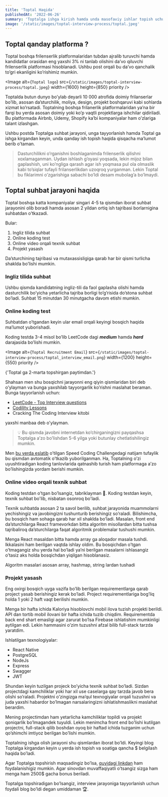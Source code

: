 ```yaml
---
title: 'Toptal Haqida'
publishedAt: '2022-06-26'
summary: 'Toptalga ishga kirish hamda unda masofaviy ishlar topish uchun qo’llanma'
image: '/static/images/toptal-interview-process/toptal.jpeg'
---
```


## Toptal qanday platforma ?

Toptal boshqa frilenserlik platformalaridan tubdan ajralib turuvchi hamda kandidatlar orasidan eng yaxshi 3% ni tanlab olishini da’vo qiluvchi frilenserlik platformasi hisoblanadi. Ushbu post orqali bu da’vo qanchalik to’gri ekanligini ko’rishimiz mumkin.

<Image
  alt={`Toptal logo`}
  src={`/static/images/toptal-interview-process/toptal.jpeg`}
  width={1600}
  height={850}
  priority
/>

Toptalda butun dunyo bo’ylab deyarli 10 000 atrofida doimiy frilanserlar bo’lib, asosan da’sturchilik, moliya, design, projekt boshqaruvi kabi sohlarda xizmat ko’rsatadi. Toptalning boshqa frilanerlik platformalaridan ya’na bir farqi bu yerda asosan doimiy yoki ko’p vaqtli projektlarga ishchilar qidiriladi. Bu platformada Airbnb, Udemy, Shopify ka’bi kompaniyalar ham o’zlariga talant izlashgan.

Ushbu postda Toptalga suhbat jarayoni, unga tayyorlanish hamda Toptal ga ishga kirgandan keyin, unda qanday ish topish haqida qisqacha ma’lumot berib o’taman.

> Dasturchilikni o’rganishni boshlaganimda frilenserlik qilishni xoxlamaganman. Uydan ishlash g’oyasi yoqsada, lekin mijoz bilan gaplashish, uni ko’ngliga qarash agar ish yoqmasa pul ola olmaslik kabi to’siqlar tufayli frilanserlikdan uzoqroq yurganman. Lekin Toptal bu fiklarimni o’zgarishiga sabachi bo’ldi desam mubolag’a bo’lmaydi.

## Toptal suhbat jarayoni haqida

Toptal boshqa katta kompaniyalar singari 4-5 ta qismdan iborat suhbat jarayonini olib boradi hamda asosan 2 yildan ortiq ish tajribasi borlarnigina suhbatdan o’tkazadi.


Bular:

1. Ingliz tilida suhbat
2. Online koding test
3. Online video orqali texnik suhbat
4. Projekt yasash

Da’sturchining tajribasi va mutaxassisligiga qarab har bir qismi turlicha shaklda bo’lishi mumkin.

### Ingliz tilida suhbat

Ushbu qismda kandidatning ingliz-tili da faol gaplasha olishi hamda dasturchilik bo’yicha yetarlicha tajriba borligi to’g’risida do’stona suhbat bo’ladi. Suhbat 15 minutdan 30 minutgacha davom etishi mumkin.

### Online koding test

Suhbatdan o’tgandan keyin ular email orqali keyingi bosqich haqida ma’lumot yuborishadi.

Koding testda 3-4 misol bo’lib LeetCode dagi **_medium_** hamda **_hard_** darajasida bo’lishi mumkin.

<Image
  alt={`Toptal Recruitment Email`}
  src={`/static/images/toptal-interview-process/toptal_interview_email.png`}
  width={1200}
  height={550}
  priority
/>
<figcaption className="z-10 mt-4 text-sm italic text-gray-600 text-center">
  {'Toptal ga 2-marta topshirgan paytimdan.'}
</figcaption>

Shahsan men shu bosqichni jarayonni eng qiyin qismlaridan biri deb o’ylayman va bunga yaxshilab tayyorgarlik ko’rishni maslahat beraman. Bunga tayyorlanish uchun:

- [LeetCode - Top Interview questions](https://leetcode.com/explore/interview/card/top-interview-questions-easy/)
- [Codility Lessons](https://app.codility.com/programmers/lessons/1-iterations/)
- Cracking The Coding Interview kitobi

yaxshi manbaa deb o’ylayman.

> 💡 Bu qismda javobni internetdan ko’chirganingizni payqashsa Toptalga a’zo bo’lishdan 5-6 yilga yoki butunlay chetlatishilingiz mumkin.

Men [bu yerda eslatib](https://www.atabekov.com/blog/toptal-speed-coding-challenge-2021) o’tilgan Speed Coding Challengedagi natijam tufaylik bu qismdan avtomatik o’tkazib yuborilganman. Ha, Toptalning o’zi uyushtiradigan koding tanlovlarida qatnashib turish ham platformaga a’zo bo’lishingizda yordam berishi mumkin.

### Online video orqali texnik suhbat

Koding testdan o’tgan bo’lsangiz, tabriklayman 👏. Koding testdan keyin, texnik suhbat bo'lib, nisbatan osonroq bo'ladi.

Texnik suhbatda asosan 2 ta savol berilib, suhbat jarayonida muammolarni yechishingiz va javobingizni tushunturib berishingiz so’raladi. Bilishimcha, bu bosqich ham sohaga qarab har xil shaklda bo’ladi. Masalan, front end da’sturchilarga React framevorkdan bitta algoritm misollardan bitta tushsa tajribaliroq da’sturchilarga faqat algoritmik problemalar tushushi mumkin.

Menga React masaldan bitta hamda array ga aloqador masala tushdi. Ikkalasini ham berilgan vaqtda ishlay oldim. Bu bosqichdan o’tgan o’tmagangiz shu yerda hal bo’ladi ya’ni berilgan masalarni ishlasangiz o’tasiz aks holda bosqichdan yiqilgan hisoblanasiz.

Algoritm masalari asosan array, hashmap, string lardan tushadi

### Projekt yasash

Eng oxirgi bosqich uyga vazifa bo’lib berilgan requirementlarga qarab project yasab berishingiz kerak bo’ladi. Project requirementlariga bog’liq holda 1 yoki 2 haft vaqt berilishi mumkin.

Menga bir hafta ichida Kaloriya hisoblovchi mobil ilova tuzish projekti berildi. API dan tortib mobil ilovani bir hafta ichida tuzib chiqdim. Requirementda back end shart emasligi agar zarurat bo’lsa Firebase ishlatishim mumkinligi aytilgan edi. Lekin hammasini o’zim tuzushni afzal bilib full-stack tarzda yaratdim.

Ishlatilgan texnologiyalar:

- React Native
- PostgreSQL
- NodeJs
- Express
- Swagger
- JWT

Shundan keyin tuzilgan projeck bo’yicha texnik suhbat bo’ladi. Sizdan projectdagi kamchiliklar yoki har xil use caselarga qay tarzda javob bera olishi so’raladi. Projektni o’zingizga ma’qul texnogiyalar orqali tuzushni va juda yaxshi habardor bo’lmagan narsalaringizni ishlatishmaslikni maslahat berardim.

Mening projectimdan ham yetarlicha kamchiliklar topildi va projekt qoniqarlik bo’lmagandek tuyuldi. Lekin menimcha front end bo’lishi kutilgan projectni, full-stack qilib boshdan oyoq bir haftad ichida tuzganim uchun qo’shimchi imtiyoz berilgan bo’lishi mumkin.

Toptalning ishga olish jarayoni shu qismlardan iborat bo’ldi. Keyingi blog Toptalga kirgandan keyin u yerda ish topish va soatiga qancha $ belgilash haqida bo’ladi.

Agar Toptalga topshirish maqsadingiz bo’lsa, [quyidagi linkdan](https://topt.al/xJc7BJ.) ham foydalanishigiz mumkin. Agar sinovdan muvaffaqiyatli o’tsangiz sizga ham menga ham 2500$ gacha bonus beriladi.

Toptalga topshiradigan bo’lsangiz, interview jarayoniga tayyorlanish uchun foydali blog bo’ldi degan umiddaman 🏆.
